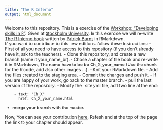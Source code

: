 ```yaml
---
title: "The R Inferno"
output: html_document
---
```


Welcome to this repository. This is a exercise of the [Workshop: "Developing skills in R"](https://deepskillsr.github.io/). Given at [Stockholm University](https://www.su.se/deep/english/about-us/events/workshop-developing-skills-in-r-1.402004). In this exercise we will re-write [The R Inferno book](https://www.burns-stat.com/pages/Tutor/R_inferno.pdf) written by [Patrick Burns](https://www.burns-stat.com/) in RMarkdown.  
If you want to contribute to this new editions. follow these instructions:
- First of all you need to have access to this repository (if you don't already have it, ask to the teachers).
- Clone this repository, and create a new branch (name it your_name_br). 
- Chose a chapter of the book and re-write it in RMarkdown, The name have to be be Ch_X_your_name (Use the chunk for the R code, add also other images ...).
- Knit your RMarkdown file.
- Add the files created to the staging area. 
- Commit the changes and push it.
- If you are happy of your work, go back to the master branch.
- pull the last version of the repository.
- Modify the _site.yml file, add two line at the end:
```
    - text: "Ch_X"
      href: Ch_X_your_name.html
```
- merge your branch with the master.

Now, You can see your contribution [here](TheRInferno.github.io), Refesh and at the top of the page the link to your chapter should appear.

